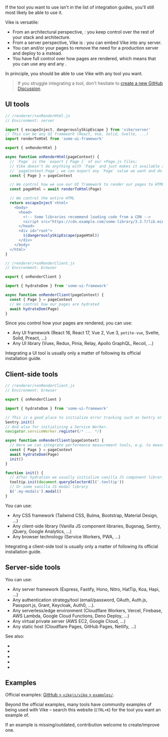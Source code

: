 
If the tool you want to use isn't in the list of integration guides, you'll still most likely be able to use it.

Vike is versatile:
 - From an architectural perspective, <Link text="Vike only takes care of the frontend" href="/architecture" />: you keep control over the rest of your stack and architecture.
 - From a server perspective, Vike is <Link text="just a middleware" href="#server-side-tools" />: you can embed Vike into any server.
 - You can <Link text="disable SSR (i.e. use SPA/MPA)" href="/render-modes" /> and/or <Link text="pre-render" href="/pre-rendering" /> your pages to remove the need for a production server and deploy to a <Link text="static host" href="/static-hosts" /> instead.
 - You have full control over how pages are rendered, which means that you can use any <Link text="UI tool" href="#ui-tool" /> and any <Link text="client-side tool" href="#client-side-tools" />.

In principle, you should be able to use Vike with any tool you want.

> If you struggle integrating a tool, don't hesitate to <a href={projectInfo.githubDiscussions}>create a new GitHub Discussion</a>.


## UI tools

```js
// /renderer/+onRenderHtml.js
// Environment: server

import { escapeInject, dangerouslySkipEscape } from 'vike/server'
// This can be any UI framework (React, Vue, Solid, Svelte, ...)
import renderToHtml from 'some-ui-framework'

export { onRenderHtml }

async function onRenderHtml(pageContext) {
  // `Page` is the `export { Page }` of our +Page.js files;
  // Vike doesn't do anything with `Page` and just makes it available as
  // `pageContext.Page`; we can export any `Page` value we want and do whatever we want with it.
  const { Page } = pageContext

  // We control how we use our UI framework to render our pages to HTML
  const pageHtml = await renderToHtml(Page)

  // We control the entire HTML
  return escapeInject`<html>
    <body>
      <head>
        <!-- Some libraries recommend loading code from a CDN -->
        <script src="https://cdn.example.com/some-library/3.3.7/lib.min.js"></script>
      </head>
      <div id="root">
        ${dangerouslySkipEscape(pageHtml)}
      </div>
    </body>
  </html>`
}
```

```js
// /renderer/+onRenderClient.js
// Environment: browser

export { onRenderClient }

import { hydrateDom } from 'some-ui-framework'

async function onRenderClient(pageContext) {
  const { Page } = pageContext
  // We control how our pages are hydrated
  await hydrateDom(Page)
}
```

Since you control how your pages are rendered, you can use:
- Any UI framework (React 16, React 17, Vue 2, Vue 3, `petite-vue`, Svelte, Solid, Preact, ...)
- Any UI library (Vuex, Redux, Pinia, Relay, Apollo GraphQL, Recoil, ...)

Integrating a UI tool is usually only a matter of following its official installation guide.


## Client-side tools

```js
// /renderer/+onRenderClient.js
// Environment: browser

export { onRenderClient }

import { hydrateDom } from 'some-ui-framework'

// This is a good place to initialize error tracking such as Sentry or Bugsnag.
Sentry.init()
// And also for initializing a Service Worker.
navigator.serviceWorker.register(/* ... */)

async function onRenderClient(pageContext) {
  // Here we can integrate performance measurement tools, e.g. to measure hydration performance
  const { Page } = pageContext
  await hydrateDom(Page)
  init()
}

function init() {
  // After hydration we usually initialize vanilla JS component libraries, for example tooltips
  tooltip.init(document.querySelectorAll('.tooltip'))
  // Or some vanilla JS modal library
  $('.my-modals').modal()
}
```

You can use:
 - Any CSS framework (Tailwind CSS, Bulma, Bootstrap, Material Design, ...)
 - Any client-side library (Vanilla JS component libraries, Bugsnag, Sentry, jQuery, Google Analytics, ...)
 - Any browser technology (Service Workers, PWA, ...)

Integrating a client-side tool is usually only a matter of following its official installation guide.


## Server-side tools

<JustAMiddleware />

You can use:
- Any server framework (Express, Fastify, Hono, Nitro, HatTip, Koa, Hapi, ...)
- Any authentication strategy/tool (email/password, OAuth, Auth.js, Passport.js, Grant, Keycloak, Auth0, ...).
- Any serverless/edge environment (Cloudflare Workers, Vercel, Firebase, AWS Lambda, Google Cloud Functions, Deno Deploy, ...)
- Any virtual private server (AWS EC2, Google Cloud, ...)
- Any static host (Cloudflare Pages, GitHub Pages, Netlify, ...)

See also:
- <Link href="/renderPage" />
- <Link href="/express" />
- <Link href="/deno" />
- <Link href="/fastify" />
- <Link href="/hapi" />


## Examples

Official examples: [GitHub > `vikejs/vike` > `examples/`](https://github.com/vikejs/vike/tree/main/examples).

Beyond the official examples, many tools have community examples of being used with Vike &ndash; search this website (`CTRL+K`) for the tool you want an example of.

If an example is missing/outdated, contribution welcome to create/improve one.

